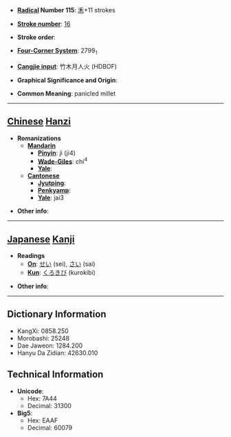 * '''[[Wiktionary:Chinese radical index| Radical]] Number 115''': [[Wiktionary:Chinese radical index 禾|禾]]+11 strokes

* '''[[Wiktionary:Chinese total strokes index|Stroke number]]''': [[Wiktionary:Chinese total strokes index 16|16]]

* '''Stroke order''': 

* '''[[Wiktionary:Chinese four corner index|Four-Corner System]]''': 2799<sub>1</sub>

* '''[[Wiktionary:Chinese Cangjie index|Cangjie input]]''': 竹木月人火 (HDBOF)

* '''Graphical Significance and Origin''': 

* '''Common Meaning''': panicled millet

----

== [[Chinese]] [[Hanzi]] ==

* '''Romanizations'''
** '''[[Mandarin]]'''
*** '''[[Pinyin]]''': jì (ji4)
*** '''[[Wade-Giles]]''': chi<sup>4</sup>
*** '''[[Yale]]''': 
** '''[[Cantonese]]'''
*** '''[[Jyutping]]''':
*** '''[[Penkyamp]]''': 
*** '''[[Yale]]''': jai3

* '''Other info''': 

----

== [[Japanese]] [[Kanji]] ==

* '''Readings'''
** '''[[On]]''': [[せい]] (sei), [[さい]] (sai)
** '''[[Kun]]''': [[くろきび]] (kurokibi)

* '''Other info''':  

----

== Dictionary Information ==

* KangXi: 0858.250
* Morobashi: 25248
* Dae Jaweon: 1284.200
* Hanyu Da Zidian: 42630.010

== Technical Information ==

* '''Unicode''':
** Hex: 7A44
** Decimal: 31300
* '''Big5''':
** Hex: EAAF
** Decimal: 60079